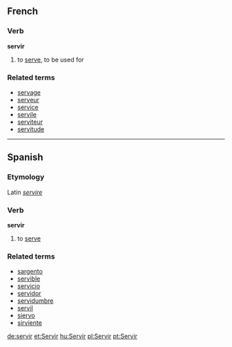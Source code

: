 ==French==
===Verb===
'''servir'''

# to [[serve]], to be used for

===Related terms===
*[[servage]]
*[[serveur]]
*[[service]]
*[[servile]]
*[[serviteur]]
*[[servitude]]

----

==Spanish==
===Etymology===
Latin ''[[servire]]''
===Verb===
'''servir'''

# to [[serve]]

===Related terms===
*[[sargento]]
*[[servible]]
*[[servicio]]
*[[servidor]]
*[[servidumbre]]
*[[servil]]
*[[siervo]]
*[[sirviente]]

[[de:servir]]
[[et:Servir]]
[[hu:Servir]]
[[pl:Servir]]
[[pt:Servir]]